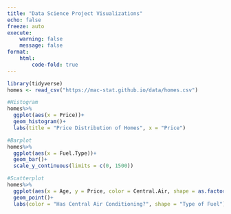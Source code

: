 ```yaml
---
title: "Data Science Project Visualizations"
echo: false
freeze: auto
execute: 
    warning: false 
    message: false
format: 
    html: 
        code-fold: true
---
```



```r
library(tidyverse)
homes <- read_csv("https://mac-stat.github.io/data/homes.csv")
```

```r
#Histogram
homes%>%
  ggplot(aes(x = Price))+
  geom_histogram()+
  labs(title = "Price Distribution of Homes", x = "Price")
```

```r
#Barplot
homes%>%
  ggplot(aes(x = Fuel.Type))+
  geom_bar()+
  scale_y_continuous(limits = c(0, 1500))
```

```r
#Scatterplot
homes%>%
  ggplot(aes(x = Age, y = Price, color = Central.Air, shape = as.factor(Fuel.Type)))+
  geom_point()+
  labs(color = "Has Central Air Conditioning?", shape = "Type of Fuel")
```

